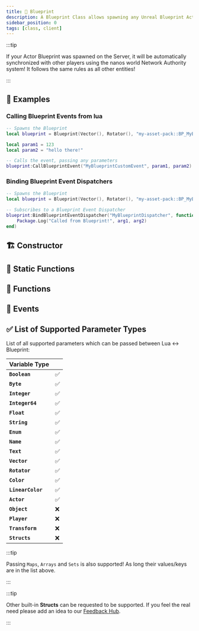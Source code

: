 ```yaml
---
title: 🔣 Blueprint
description: A Blueprint Class allows spawning any Unreal Blueprint Actor in nanos world.
sidebar_position: 0
tags: [class, client]
---
```


<HeaderDeclaration type="Class" name="Blueprint" image="/img/docs/blueprint.webp" />

:::tip

If your Actor Blueprint was spawned on the Server, it will be automatically synchronized with other players using the nanos world Network Authority system! It follows the same rules as all other entities!

:::


## 🎒 Examples

### Calling Blueprint Events from lua

```lua Client/index.lua
-- Spawns the Blueprint
local blueprint = Blueprint(Vector(), Rotator(), "my-asset-pack::BP_MyBlueprint")

local param1 = 123
local param2 = "hello there!"

-- Calls the event, passing any parameters
blueprint:CallBlueprintEvent("MyBlueprintCustomEvent", param1, param2)
```


### Binding Blueprint Event Dispatchers

```lua Client/index.lua
-- Spawns the Blueprint
local blueprint = Blueprint(Vector(), Rotator(), "my-asset-pack::BP_MyBlueprint")

-- Subscribes to a Blueprint Event Dispatcher
blueprint:BindBlueprintEventDispatcher("MyBlueprintDispatcher", function(self, arg1, arg2)
    Package.Log("Called from Blueprint!", arg1, arg2)
end)
```


## 🏗️ Constructor

<ConstructorDeclaration type="Class" name="Blueprint" />


## 🗿 Static Functions

<StaticFunctionsDeclaration type="Class" name="Blueprint" />



## 🦠 Functions

<FunctionsDeclaration type="Class" name="Blueprint" />


## 🚀 Events

<EventsDeclaration type="Class" name="Blueprint" />


## ✅ List of Supported Parameter Types

List of all supported parameters which can be passed between Lua <-> Blueprint:

| Variable Type |  |
| :--- | :--- |
| **`Boolean`** | ✅ |
| **`Byte`** | ✅ |
| **`Integer`** | ✅ |
| **`Integer64`** | ✅ |
| **`Float`** | ✅ |
| **`String`** | ✅ |
| **`Enum`** | ✅ |
| **`Name`** | ✅ |
| **`Text`** | ✅ |
| **`Vector`** | ✅ |
| **`Rotator`** | ✅ |
| **`Color`** | ✅ |
| **`LinearColor`** | ✅ |
| **`Actor`** | ✅ |
| **`Object`** | ❌ |
| **`Player`** | ❌ |
| **`Transform`** | ❌ |
| **`Structs`** | ❌ |


:::tip

Passing `Maps`, `Arrays` and `Sets` is also supported! As long their values/keys are in the list above.

:::

:::tip

Other built-in **Structs** can be requested to be supported. If you feel the real need please add an idea to our [Feedback Hub](https://feedback.nanos.world).

:::